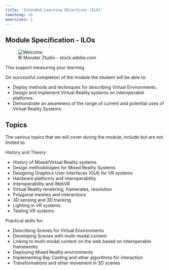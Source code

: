 ```yaml
---
title: 'Intended Learning Objectives (ILO)'
teaching: 10
exercises: 2
---
```



## Module Specification - ILOs

![&copy; Monster Ztudio - stock.adobe.com](fig/AdobeStock_478058985.jpeg){alt="Welcome"}

This support measuring your learning.

On successful completion of the module the student will be able to:

- Deploy methods and techniques for describing Virtual Environments.
- Design and implement Virtual Reality systems on interoperable platforms.
- Demonstrate an awareness of the range of current and potential uses of Virtual Reality Systems.

## Topics
The various topics that we will cover during the module, include but are not limited to:

History and Theory:

- History of Mixed/Virtual Reality systems
- Design methodologies for Mixed Reality Systems
- Designing Graphics User Interfaces (GUI) for VR systems
- Hardware platforms and interoperability
- Interoperability and WebVR
- Virtual Reality rendering, framerates, resolution
- Polygonal meshes and interactions
- 3D sensing and 3D tracking
- Lighting in VR systems
- Testing VR systems

Practical skills for:

- Describing Scenes for Virtual Environments
- Developing Scenes with multi-modal content
- Linking to multi-modal content on the web based on interoperable frameworks
- Deploying Mixed Reality environments
- Implementing Ray Casting and other algorithms for interaction
- Transformations and other movement in 3D scenes


